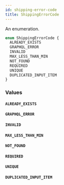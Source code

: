 ```yaml
---
id: shipping-error-code
title: ShippingErrorCode
---
```



An enumeration.

```graphql
enum ShippingErrorCode {
  ALREADY_EXISTS
  GRAPHQL_ERROR
  INVALID
  MAX_LESS_THAN_MIN
  NOT_FOUND
  REQUIRED
  UNIQUE
  DUPLICATED_INPUT_ITEM
}
```


### Values

#### `ALREADY_EXISTS` 




#### `GRAPHQL_ERROR` 




#### `INVALID` 




#### `MAX_LESS_THAN_MIN` 




#### `NOT_FOUND` 




#### `REQUIRED` 




#### `UNIQUE` 




#### `DUPLICATED_INPUT_ITEM` 






